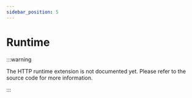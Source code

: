 ```yaml
---
sidebar_position: 5
---
```


# Runtime

:::warning

The HTTP runtime extension is not documented yet. Please refer to the source code for more information.

:::
